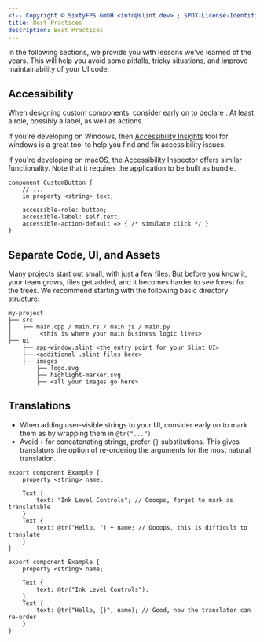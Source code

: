 ```yaml
---
<!-- Copyright © SixtyFPS GmbH <info@slint.dev> ; SPDX-License-Identifier: MIT -->
title: Best Practices
description: Best Practices
---
```



In the following sections, we provide you with lessons we've learned of the years. This will help you avoid some pitfalls, tricky situations, and improve maintainability of your UI code.

## Accessibility

When designing custom components, consider early on to declare <Link type="AccessibleProperties" label="accessibility properties" />. At least a role, possibly a label, as well as actions.

If you're developing on Windows, then [Accessibility Insights](https://accessibilityinsights.io/docs/windows/overview/) tool for windows is a great tool to help you find and fix accessibility issues.

If you're developing on macOS, the [Accessibility Inspector](https://developer.apple.com/documentation/accessibility/accessibility-inspector) offers similar functionality. Note that it requires the application to be built as bundle.

```slint
component CustomButton {
    // ...
    in property <string> text;

    accessible-role: button;
    accessible-label: self.text;
    accessible-action-default => { /* simulate click */ }
}
```

## Separate Code, UI, and Assets

Many projects start out small, with just a few files. But before you know it, your team grows, files get added, and it becomes harder to see forest for the trees. We recommend starting with the following basic directory structure:

```
my-project
├── src
│   ├── main.cpp / main.rs / main.js / main.py
│        <this is where your main business logic lives>
├── ui
    ├── app-window.slint <the entry point for your Slint UI>
    ├── <additional .slint files here>
    ├── images
        ├── logo.svg
        ├── highlight-marker.svg
        ├── <all your images go here>

```

## Translations

* When adding user-visible strings to your UI, consider early on to mark them as <Link type="translations" label="translatable" /> by wrapping them in `@tr("...")`.
* Avoid `+` for concatenating strings, prefer `{}` substitutions. This gives translators the option of re-ordering the arguments for the most natural translation.

<Aside type="caution">

```slint
export component Example {
    property <string> name;

    Text {
        text: "Ink Level Controls"; // Oooops, forgot to mark as translatable
    }
    Text {
        text: @tr("Hello, ") + name; // Oooops, this is difficult to translate
    }
}
```

</Aside>

<Aside type="tip">

```slint
export component Example {
    property <string> name;

    Text {
        text: @tr("Ink Level Controls");
    }
    Text {
        text: @tr("Hello, {}", name); // Good, now the translator can re-order
    }
}
```

</Aside>

